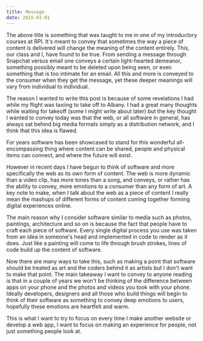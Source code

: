 ```yaml
---
title: Message
date: 2015-01-01
---
```


The above title is something that was taught to me in one of my introductory courses at RPI. It's meant to convey that sometimes the way a piece of content is delivered will change the meaning of the content entirely. This, our class and I, have found to be true. From sending a message through Snapchat versus email one conveys a certain light-hearted demeanor, something possibly meant to be deleted upon being seen, or even something that is too intimate for an email. All this and more is conveyed to the consumer when they get the message, yet these deeper meanings will vary from individual to individual.

The reason I wanted to write this post is because of some revelations I had while my flight was taxiing to take off to Albany. I had a great many thoughts while waiting for takeoff (some I might write about later) but the key thought I wanted to convey today was that the web, or all software in general, has always sat behind big media formats simply as a distribution network, and I think that this idea is flawed.

For years software has been showcased to stand for this wonderful all-encompassing thing where content can be shared, people and physical items can connect, and where the future will exist.

However in recent days I have begun to think of software and more specifically the web as its own form of content. The web is more dynamic than a video clip, has more tones than a song, and conveys, or rather has the ability to convey, more emotions to a consumer than any form of art. A key note to make, when I talk about the web as a piece of content I really mean the mashups of different forms of content coming together forming digital experiences online.

The main reason why I consider software similar to media such as photos, paintings, architecture and so on is because the fact that people have to craft each piece of software. Every single digital process you use was taken from an idea in someone's head and implemented in code to render as it does. Just like a painting will come to life through brush strokes, lines of code build up the content of software.

Now there are many ways to take this, such as making a point that software should be treated as art and the coders behind it as artists but I don't want to make that point. The main takeaway I want to convey to anyone reading is that in a couple of years we won't be thinking of the difference between apps on your phone and the photos and videos you took with your phone. Ideally developers, designers and all those who build things will begin to think of their software as something to convey deep emotions to users, hopefully these emotions are heartfelt and warm.

This is what I want to try to focus on every time I make another website or develop a web app, I want to focus on making an experience for people, not just something people look at.

